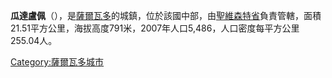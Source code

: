 {{Coord|13|37|N|88|52|W|display=title}}

'''瓜達盧佩'''（{{lang-es|Guadalupe}}），是[[薩爾瓦多|薩爾瓦多]]的城鎮，位於該國中部，由[[聖維森特省|聖維森特省]]負責管轄，面積21.51平方公里，海拔高度791米，2007年人口5,486，人口密度每平方公里255.04人。

{{ElSalvador-geo-stub}}
[[Category:薩爾瓦多城市|Category:薩爾瓦多城市]]